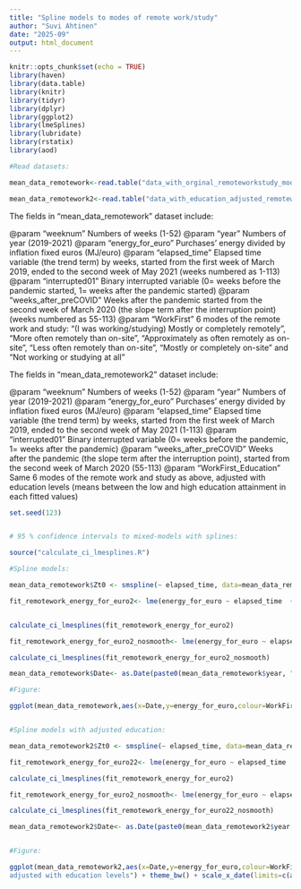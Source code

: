 ```yaml
---
title: "Spline models to modes of remote work/study"
author: "Suvi Ahtinen"
date: "2025-09"
output: html_document
---
```

  
```r
knitr::opts_chunk$set(echo = TRUE)
library(haven)
library(data.table)
library(knitr)
library(tidyr)
library(dplyr)
library(ggplot2)
library(lmeSplines)
library(lubridate)
library(rstatix)
library(aod)

#Read datasets:

mean_data_remotework<-read.table("data_with_orginal_remoteworkstudy_modes.csv")

mean_data_remotework2<-read.table("data_with_education_adjusted_remoteworkstudy_modes.csv")


```
The fields in "mean_data_remotework" dataset include:

@param "weeknum" Numbers of weeks (1-52)
@param "year" Numbers of year (2019-2021)
@param "energy_for_euro" Purchases' energy divided by inflation fixed euros (MJ/euro)
@param "elapsed_time" Elapsed time variable (the trend term) by weeks, started from the first week of March 2019, ended to the second week of May 2021 (weeks numbered as 1-113)
@param "interrupted01" Binary interrupted variable (0= weeks before the pandemic started, 1= weeks after the pandemic started)
@param "weeks_after_preCOVID" Weeks after the pandemic started from the second week of March 2020 (the slope term after the interruption point) (weeks numbered as 55-113)
@param "WorkFirst" 6 modes of the remote work and study: “(I was working/studying) Mostly or completely remotely”, “More often remotely than on-site”, “Approximately as often remotely as on-site”, “Less often remotely than on-site”, “Mostly or completely on-site” and “Not working or studying at all”


The fields in "mean_data_remotework2" dataset include:

@param "weeknum" Numbers of weeks (1-52)
@param "year" Numbers of year (2019-2021)
@param "energy_for_euro" Purchases' energy divided by inflation fixed euros (MJ/euro)
@param "elapsed_time" Elapsed time variable (the trend term) by weeks, started from the first week of March 2019, ended to the second week of May 2021 (1-113)
@param "interrupted01" Binary interrupted variable (0= weeks before the pandemic, 1= weeks after the pandemic)
@param "weeks_after_preCOVID" Weeks after the pandemic (the slope term after the interruption point), started from the second week of March 2020 (55-113)
@param "WorkFirst_Education" Same 6 modes of the remote work and study as above, adjusted with education levels (means between the low and high education attainment in each fitted values)

```r

set.seed(123)


# 95 % confidence intervals to mixed-models with splines:

source("calculate_ci_lmesplines.R")

#Spline models:

mean_data_remotework$Zt0 <- smspline(~ elapsed_time, data=mean_data_remotework)

fit_remotework_energy_for_euro2<- lme(energy_for_euro ~ elapsed_time  + interrupted01 + weeks_after_preCOVID + elapsed_time:WorkFirst  + interrupted01:WorkFirst + weeks_after_preCOVID:WorkFirst, data=mean_data_remotework,random=list(~1|WorkFirst,WorkFirst=pdIdent(~Zt0)))


calculate_ci_lmesplines(fit_remotework_energy_for_euro2)

fit_remotework_energy_for_euro2_nosmooth<- lme(energy_for_euro ~ elapsed_time  + interrupted01 + weeks_after_preCOVID + elapsed_time:WorkFirst  + interrupted01:WorkFirst + weeks_after_preCOVID:WorkFirst, data=mean_data_remotework,random=list(~1|WorkFirst,WorkFirst=pdIdent(~elapsed_time)))

calculate_ci_lmesplines(fit_remotework_energy_for_euro2_nosmooth)

mean_data_remotework$Date<- as.Date(paste0(mean_data_remotework$year, "-", mean_data_remotework$weeknum, "-", 7), format = "%Y-%U-%u")

#Figure:

ggplot(mean_data_remotework,aes(x=Date,y=energy_for_euro,colour=WorkFirst)) + geom_point() + geom_line(aes(y = fitted(fit_remotework_energy_for_euro2))) + labs(y="Weekly means of purhases energies per euros (MJ/€)",x="Time (month/year)",colour="Working/studying in the first year of COVID (03/2020-02/2021)") + theme_bw() + scale_x_date(limits=c(as.Date("2019-03-03"),as.Date("2021-05-07")),expand = c(0, 0),date_breaks = "1 month", date_minor_breaks = "1 week",date_labels = "%m/%Y") + geom_vline(xintercept=as.Date("2020-03-16"),linetype="dashed")


#Spline models with adjusted education:

mean_data_remotework2$Zt0 <- smspline(~ elapsed_time, data=mean_data_remotework2)

fit_remotework_energy_for_euro22<- lme(energy_for_euro ~ elapsed_time  + interrupted01 + weeks_after_preCOVID + elapsed_time:WorkFirst_Education  + interrupted01:WorkFirst_Education+ weeks_after_preCOVID:WorkFirst_Education, data=mean_data_remotework2,random=list(~1|WorkFirst_Education,WorkFirst_Education=pdIdent(~Zt0)))

calculate_ci_lmesplines(fit_remotework_energy_for_euro2)

fit_remotework_energy_for_euro2_nosmooth<- lme(energy_for_euro ~ elapsed_time  + interrupted01 + weeks_after_preCOVID + elapsed_time:WorkFirst_Education + interrupted01:WorkFirst_Education + weeks_after_preCOVID:WorkFirst_Education, data=mean_data_remotework2,random=list(~1|WorkFirst_Education,WorkFirst_Education=pdIdent(~elapsed_time)))

calculate_ci_lmesplines(fit_remotework_energy_for_euro22_nosmooth)

mean_data_remotework2$Date<- as.Date(paste0(mean_data_remotework2$year, "-", mean_data_remotework2$weeknum, "-", 7), format = "%Y-%U-%u")


#Figure:

ggplot(mean_data_remotework2,aes(x=Date,y=energy_for_euro,colour=WorkFirst_Education)) + geom_point() + geom_line(aes(y = fitted(fit_remotework_energy_for_euro22))) + labs(y="Weekly means of purhases energies per euros (MJ/€)",x="Time (month/year)",colour="Working/studying in the first year of COVID (03/2020-02/2021) 
adjusted with education levels") + theme_bw() + scale_x_date(limits=c(as.Date("2019-03-03"),as.Date("2021-05-07")),expand = c(0, 0),date_breaks = "1 month", date_minor_breaks = "1 week",date_labels = "%m/%Y") +  geom_vline(xintercept=as.Date("2020-03-16"),linetype="dashed")




```